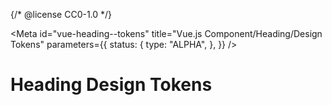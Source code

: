 {/* @license CC0-1.0 */}


<Meta
  id="vue-heading--tokens"
  title="Vue.js Component/Heading/Design Tokens"
  parameters={{
    status: {
      type: "ALPHA",
    },
  }}
/>

# Heading Design Tokens

<ComponentTokensSection tokens={tokens} definition={tokensDefinitionHeading1} component="utrecht-heading-1" />

<ComponentTokensSection tokens={tokens} definition={tokensDefinitionHeading1} component="utrecht-heading-2" />

<ComponentTokensSection tokens={tokens} definition={tokensDefinitionHeading1} component="utrecht-heading-3" />

<ComponentTokensSection tokens={tokens} definition={tokensDefinitionHeading1} component="utrecht-heading-4" />

<ComponentTokensSection tokens={tokens} definition={tokensDefinitionHeading1} component="utrecht-heading-5" />

<ComponentTokensSection tokens={tokens} definition={tokensDefinitionHeading1} component="utrecht-heading-6" />
